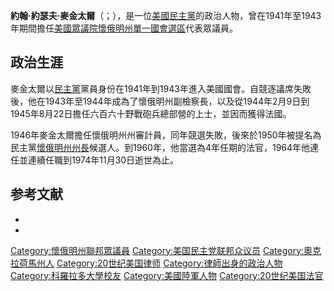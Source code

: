 {{Infobox Officeholder
| name=約翰·J·麥金太爾<br>John J. McIntyre
| image name=
| state = [[懷俄明州|懷俄明州]]
| district = [[懷俄明州單一國會選區|一]]
| term_start = 1941年1月3日
| term_end = 1943年1月3日
| preceded = [[弗蘭克·O·霍頓|弗蘭克·O·霍頓]]
| succeeded =[[弗蘭克·A·巴雷特|弗蘭克·A·巴雷特]]
| birth_date={{birth date|1904|12|17}}
| birth_place={{flag|United States|1896}}[[奧克拉荷馬州|奧克拉荷馬州]][[杜威縣_(奧克拉荷馬州)|杜威縣]]
| death_date={{death date and age|1974|11|30|1904|12|17}}
| death_place={{US}}[[懷俄明州|懷俄明州]][[夏延_(懷俄明州)|夏延]]
| party     = [[民主黨_(美國)|民主黨]]
| spouse=
| religion=
| occupation= 
| residence= 
| alma_mater=
| signature = 
}}

'''約翰·約瑟夫·麥金太爾'''（{{lang-en|John Joseph McIntyre}}；{{bd|1904年|12月17日|1974年|11月30日}}），是一位[[民主黨_(美國)|美國民主黨]]的政治人物，曾在1941年至1943年期間擔任[[美國眾議院|美國眾議院]][[懷俄明州單一國會選區|懷俄明州單一國會選區]]代表眾議員。

==政治生涯==
麥金太爾以[[民主黨_(美國)|民主黨]]黨員身份在1941年到1943年進入{{le|第77屆聯邦國會|77th Congress|第七十七屆}}美國國會。自競逐{{le|第78屆聯邦國會|78th Congress|第七十八屆國會}}議席失敗後，他在1943年至1944年成為了懷俄明州副檢察長，以及從1944年2月9日到1945年8月22日擔任六百六十野戰砲兵總部營的上士，並因而獲得法國{{le|英勇十字勳章 (1939-1945)|Croix de guerre 1939–1945|英勇十字勳章}}。

1946年麥金太爾擔任懷俄明州州審計員，同年競選{{le|第80屆聯邦國會|80th United States Congress|第八十屆國會}}失敗，後來於1950年被提名為民主黨[[懷俄明州州長|懷俄明州州長]]候選人。到1960年，他當選為{{le|懷俄明州最高法院|Wyoming Supreme Court}}4年任期的法官，1964年他連任並連續任職到1974年11月30日逝世為止。

==参考文献==
{{reflist}}
*{{CongBio|M000484}}
*{{Find a Grave|6947330}}

{{s-start}}
{{s-par|us-hs}}
{{s-bef|before=[[弗蘭克·O·霍頓|弗蘭克·O·霍頓]]}}
{{s-ttl|title=[[懷俄明州單一國會選區|懷俄明州單一國會選區]]<br>{{le|懷俄明州美國眾議院議員列表|List of United States Representatives from Wyoming|眾議院議員}}|years=1941年－1943年}}
{{s-aft|after=[[弗蘭克·A·巴雷特|弗蘭克·A·巴雷特]]}}
{{s-end}}

{{Authority control}}
{{DEFAULTSORT:McIntyre, John J.}}

[[Category:懷俄明州聯邦眾議員|Category:懷俄明州聯邦眾議員]]
[[Category:美国民主党联邦众议员|Category:美国民主党联邦众议员]]
[[Category:奧克拉荷馬州人|Category:奧克拉荷馬州人]]
[[Category:20世纪美国律师|Category:20世纪美国律师]]
[[Category:律師出身的政治人物|Category:律師出身的政治人物]]
[[Category:科羅拉多大學校友|Category:科羅拉多大學校友]]
[[Category:美國陸軍人物|Category:美國陸軍人物]]
[[Category:20世纪美国法官|Category:20世纪美国法官]]